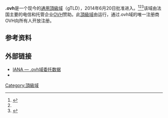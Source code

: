 {{NoteTA
|G1=IT
}}
{{Infobox top level domain
| name          = .ovh
| image         = 
| background    = 
| introduced    = 2014
| type          = [[通用頂級域|通用頂級域]]
| status        = 活跃
| registry      = {{tsl|en|AFNIC}}
| sponsor       = [[OVH|OVH]]
| intendeduse   = 用于OVH客户群
| actualuse     = 用于一般用途，主要供OVH的客户使用<ref name="nic.ovh">{{cite web |url=http://www.nic.ovh/en/index.xml |title=ovh extension: get your .ovh domain |publisher=Nic.ovh |date= |accessdate=2015-02-19 |archive-date=2018-09-11 |archive-url=https://web.archive.org/web/20180911041324/http://www.nic.ovh/en/index.xml |dead-url=no }}</ref>
| restrictions  = 无
| structure     = 允许注册[[二级域|二级域]]
| document      = [https://www.icann.org/resources/agreement/ovh-2014-01-16-en ICANN注册协议]
| DNSname       = 
| disputepolicy = {{tsl|en|Uniform Domain Name Dispute Resolution Policy|统一域名争议解决政策}}（UDRP）
| website       = 
| registereddomains     = 62,149
| dateregistereddomains = 2020年8月
| refregistereddomains  = <ref>{{cite web|title=.ovh Top-Level Domain Breakdown|url=https://ntldstats.com/tld/ovh|website=nTLDStats|publisher=greenSec GmbH|accessdate=12 May 2017|language=en}}</ref><ref>{{cite web |url=http://www.afnic.fr/en/about-afnic/news/general-news/8362/show/already-more-than-50-000-domain-names-for-the-ovh-gtld-2.html |title=Already more than 50,000 domain names for the .ovh gTLD! |publisher=Afnic.fr |date=2014-10-07 |accessdate=2015-02-19 |archive-date=2020-11-25 |archive-url=https://web.archive.org/web/20201125134447/https://www.afnic.fr/en/about-afnic/news/general-news/8362/show/already-more-than-50-000-domain-names-for-the-ovh-gtld-2.html |dead-url=no }}</ref>
| dnssec       = 是 <ref>{{cite web |url=http://www.afnic.fr/fr/produits-et-services/services/dnssec-11.html |title=DNSSEC |publisher=Afnic.fr |date= |accessdate=2015-02-19 |archive-date=2020-11-26 |archive-url=https://web.archive.org/web/20201126161351/https://www.afnic.fr/fr/produits-et-services/services/dnssec-11.html |dead-url=no }}</ref>
}}
'''.ovh'''是一个现今的[[通用頂級域|通用頂級域]]（gTLD），2014年6月20日批准进入{{tsl|en|DNS root zone|DNS根区域}}。<ref>{{cite web |url=https://www.iana.org/reports/c.2.9.2.d/20140616-ovh |title=IANA — Delegation Report for .ovh |publisher=Iana.org |date=2014-06-16 |accessdate=2015-02-19 |archive-date=2017-06-28 |archive-url=https://web.archive.org/web/20170628160507/http://www.iana.org/reports/c.2.9.2.d/20140616-ovh |dead-url=no }}</ref><ref name="nic.ovh"/><ref>{{cite web |url=http://icannwiki.org/.ovh |title=.ovh |publisher=ICANNWiki |date= |accessdate=2015-02-19 |archive-date=2020-12-03 |archive-url=https://web.archive.org/web/20201203075357/https://icannwiki.org/.ovh |dead-url=no }}</ref>该域由法国主要的电信和托管企业[[OVH|OVH]]赞助。此[[頂級域|頂級域]]由{{tsl|en|AFNIC}}运行，通过.ovh域的唯一注册商OVH向所有人开放注册。

== 参考资料 ==
{{Reflist}}

== 外部链接 ==
* [https://www.iana.org/domains/root/db/ovh.html IANA — .ovh域委托数据] {{Wayback|url=https://www.iana.org/domains/root/db/ovh.html |date=20210430052509 }}{{en}}
* {{URL|http://www.nic.ovh/en/index.xml}}

{{通用頂級域}}

{{網域名稱小作品}}

[[Category:頂級域|Category:頂級域]]